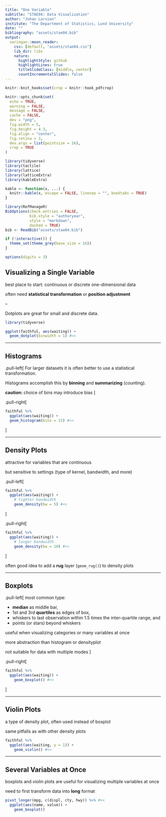 ```yaml
---
title: "One Variable"
subtitle: "STAE04: Data Visualization"
author: "Johan Larsson"
institute: "The Department of Statistics, Lund University"
date: ""
bibliography: "assets/stae04.bib"
output:
  xaringan::moon_reader:
    css: [default, "assets/stae04.css"]
    lib_dir: libs
    nature:
      highlightStyle: github
      highlightLines: true
      titleSlideClass: [middle, center]
      countIncrementalSlides: false
---
```


```r
knitr::knit_hooks$set(crop = knitr::hook_pdfcrop)

knitr::opts_chunk$set(
  echo = TRUE,
  warning = FALSE,
  message = FALSE,
  cache = FALSE,
  dev = "png",
  fig.width = 5,
  fig.height = 4.3,
  fig.align = "center",
  fig.retina = 3,
  dev.args = list(pointsize = 16),
  crop = TRUE
)

library(tidyverse)
library(tactile)
library(lattice)
library(latticeExtra)
library(kableExtra)

kable <- function(x, ...) {
  knitr::kable(x, escape = FALSE, linesep = "", booktabs = TRUE)
}

library(RefManageR)
BibOptions(check.entries = FALSE, 
           bib.style = "authoryear",
           style = "markdown",
           dashed = TRUE)
bib <- ReadBib("assets/stae04.bib")

if (!interactive()) {
  theme_set(theme_grey(base_size = 16))
}

options(digits = 3)
```

## Visualizing a Single Variable

best place to start: continuous or discrete one-dimensional data

often need **statistical transformation** or **position adjustment**

--

Dotplots are great for small and discrete data.

```r
library(tidyverse)

ggplot(faithful, aes(waiting)) +
  geom_dotplot(binwidth = 1) #<<
```


---

## Histograms

.pull-left[
For larger datasets it is often better to
use a statistical transformation.

Histograms accomplish this by **binning** and **summarizing** (counting).

**caution:** choice of bins may introduce bias
]

.pull-right[
```r
faithful %>%
  ggplot(aes(waiting)) +
  geom_histogram(bins = 15) #<<
```

]

---

## Density Plots

attractive for variables that are continuous

but sensitive to settings (type of kernel, bandwidth, and more)

.pull-left[
```r
faithful %>%
  ggplot(aes(waiting)) +
    # tighter bandwidth
    geom_density(bw = 5) #<<
```
]

.pull-right[
```r
faithful %>%
  ggplot(aes(waiting)) +
    # longer bandwidth
    geom_density(bw = 10) #<<
```
]

often good idea to add a **rug** layer (`geom_rug()`) to density plots

---

## Boxplots

.pull-left[
most common type:

  - **median** as middle bar, 
  - 1st and 3rd **quartiles** as edges of box,
  - whiskers to last observation within 1.5 times the
    inter-quartile range, and
  - points (or stars) beyond whiskers

useful when visualizing categories or many variables at once

more abstraction than histogram or densityplot 

not suitable for data with multiple modes
]

.pull-right[
```r
faithful %>%
  ggplot(aes(waiting)) +
    geom_boxplot() #<<
```
]

---

## Violin Plots

a type of density plot, often used instead of boxplot

same pitfalls as with other density plots

```r
faithful %>%
  ggplot(aes(waiting, y = 1)) +
    geom_violin() #<<
```

---

## Several Variables at Once

boxplots and violin plots are useful for visualizing multiple
variables at once

need to first transform data into **long** format

```r
pivot_longer(mpg, c(displ, cty, hwy)) %>% #<<
  ggplot(aes(name, value)) +
    geom_boxplot()
```

